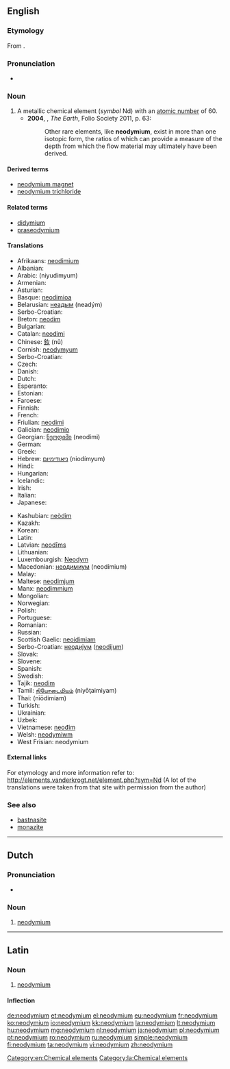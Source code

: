 ==English==

{{wikipedia}}
{{elements|Nd|praseodymium|Pr|promethium|Pm}}

===Etymology===
From {{prefix|neo|didymium|alt2=(di)dymium}}.

===Pronunciation===
* {{a|UK}} {{IPA|/nɪə(ʊ)ˈdɪmɪəm/}}

===Noun===
{{en-noun|-}}

# A metallic chemical element (''symbol'' Nd) with an [[atomic number]] of 60.
#* '''2004''', {{w|Richard Fortey}}, ''The Earth'', Folio Society 2011, p. 63:
#*: Other rare elements, like '''neodymium''', exist in more than one isotopic form, the ratios of which can provide a measure of the depth from which the flow material may ultimately have been derived.

====Derived terms====
* [[neodymium magnet]]
* [[neodymium trichloride]]

====Related terms====
* [[didymium]]
* [[praseodymium]]

====Translations====
{{rfc-tsort|duplicate language: Serbo-Croatian}}
{{trans-top|chemical element}}
* Afrikaans: [[neodimium]]
* Albanian: {{t-|sq|neodim}}
* Arabic: {{Arab|[[نيوديميوم]]}} (niyudímyum) {{m}}
* Armenian: {{t-|hy|նեոդիմ|tr=neodim}}
* Asturian: {{t-|ast|neodimu|m}}
* Basque: [[neodimioa]]
* Belarusian: [[неадым]] (neadým) {{m}}
* Serbo-Croatian: {{t-|sh|neodimij}}
* Breton: [[neodim]]
* Bulgarian: {{t-|bg|неодим|m|tr=neodím}}
* Catalan: [[neodimi]]
* Chinese: [[釹]] (nǔ)
* Cornish: [[neodymyum]]
* Serbo-Croatian: {{t-|sh|neodimij}}
* Czech: {{t+|cs|neodym}}
* Danish: {{t-|da|neodym}}
* Dutch: {{t+|nl|neodymium|n}}
* Esperanto: {{t-|eo|neodimo}}
* Estonian: {{t+|et|neodüüm}}
* Faroese: {{t-|fo|neodym}}
* Finnish: {{t+|fi|neodyymi}}
* French: {{t+|fr|néodyme|m}}
* Friulian: [[neodimi]]
* Galician: [[neodimio]]
* Georgian: [[ნეოდიმი]] (neodimi)
* German: {{t+|de|Neodym|n}}
* Greek: {{t+|el|νεοδύμιο|n|tr=neodýmio}}
* Hebrew: [[ניאודימיום]] (niodímyum)
* Hindi: {{t-|hi|आपीतला|tr=aapeetalaa|sc=Deva}}
* Hungarian: {{t+|hu|neodimium}}
* Icelandic: {{t-|is|neodým}}
* Irish: {{t-|ga|neoidimiam|m}}
* Italian: {{t+|it|neodimio|m}}
* Japanese: {{t+|ja|ネオジム|tr=neojimu}}
{{trans-mid}}
* Kashubian: [[neòdim]]
* Kazakh: {{t-|kk|неодим|tr=neodim|sc=Cyrl}}
* Korean: {{t+|ko|네오디뮴|tr=ne-odimyum|sc=Hang}}
* Latin: {{t+|la|neodymium}}
* Latvian: [[neodīms]]
* Lithuanian: {{t+|lt|neodimis}}
* Luxembourgish: [[Neodym]]
* Macedonian: [[неодимиум]] (neodímium) {{m}}
* Malay: {{t-|ms|neodimium}}
* Maltese: [[neodimjum]]
* Manx: [[neodimmium]]
* Mongolian: {{t-|mn|неодим|tr=neodim|sc=Cyrl}}
* Norwegian: {{t+|no|neodym}}
* Polish: {{t+|pl|neodym|m}}
* Portuguese: {{t+|pt|neodímio|m}}
* Romanian: {{t+|ro|neodim|n}}
* Russian: {{t+|ru|неодим|tr=neodím|m}}
* Scottish Gaelic: [[neoidimiam]]
* Serbo-Croatian: [[неодиjум]] ([[neodijum]]) {{m}}
* Slovak: {{t-|sk|neodym}}
* Slovene: {{t+|sl|neodim}}
* Spanish: {{t+|es|neodimio|m}}
* Swedish: {{t+|sv|neodym|n}}
* Tajik: [[neodim]]
* Tamil: [[நியோடைமியம்]] (niyōţaimiyam)
* Thai: {{Thai|[[นีโอดิเมียม]]}} (nīōdimiam)
* Turkish: {{t+|tr|neodim}}
* Ukrainian: {{t-|uk|неодим|m|tr=neodým}}
* Uzbek: {{t-|uz|неодим|tr=neodim|sc=Cyrl}}
* Vietnamese: [[neođim]]
* Welsh: [[neodymiwm]]
* West Frisian: neodymium
{{trans-bottom}}

====External links====
For etymology and more information refer to:
http://elements.vanderkrogt.net/element.php?sym=Nd
(A lot of the translations were taken from that site with permission from the author)

===See also===
* [[bastnasite]]
* [[monazite]]

[[Category:en:Chemical elements]]

----

==Dutch==
{{wikipedia|lang=nl}}
{{elements|Nd|praseodymium|Pr|promethium|Pm|lang=nl}}

===Pronunciation===
* {{audio|Nl-neodymium.ogg|Audio}}

===Noun===
{{nl-noun|n|-|-}}

# [[#English|neodymium]]

----

==Latin==
{{wikipedia|lang=la}}

===Noun===
{{la-noun|neodymium|neodymii|neodymiī|n|second}}

# [[#English|neodymium]]

====Inflection====
{{la-decl-2nd-N|neodymi}}

[[Category:la:Chemical elements]]

[[de:neodymium]]
[[et:neodymium]]
[[el:neodymium]]
[[eu:neodymium]]
[[fr:neodymium]]
[[ko:neodymium]]
[[io:neodymium]]
[[kk:neodymium]]
[[la:neodymium]]
[[lt:neodymium]]
[[hu:neodymium]]
[[mg:neodymium]]
[[nl:neodymium]]
[[ja:neodymium]]
[[pl:neodymium]]
[[pt:neodymium]]
[[ro:neodymium]]
[[ru:neodymium]]
[[simple:neodymium]]
[[fi:neodymium]]
[[ta:neodymium]]
[[vi:neodymium]]
[[zh:neodymium]]